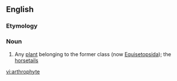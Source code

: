 ==English==

===Etymology===
{{confix|arthro|phyte|t1=joint|t2=plant|lang=en}}

===Noun===
{{en-noun}}

# {{lb|en|biology}} Any [[plant]] belonging to the former class ''{{taxlink|Arthrophyta|class|noshow=1}}'' (now [[Equisetopsida]]); the [[horsetail]]s

{{catlangcode|en|Spore plants}}

[[vi:arthrophyte]]